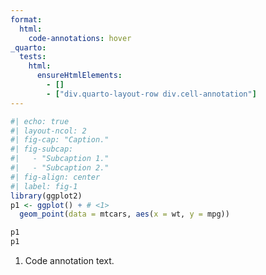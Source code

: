 ```yaml
---
format: 
  html:
    code-annotations: hover
_quarto:
  tests:
    html:
      ensureHtmlElements:
        - []
        - ["div.quarto-layout-row div.cell-annotation"]
---
```


```r
#| echo: true
#| layout-ncol: 2
#| fig-cap: "Caption."
#| fig-subcap: 
#|   - "Subcaption 1."
#|   - "Subcaption 2."
#| fig-align: center
#| label: fig-1
library(ggplot2)
p1 <- ggplot() + # <1>
  geom_point(data = mtcars, aes(x = wt, y = mpg))

p1
p1
```

1. Code annotation text.
